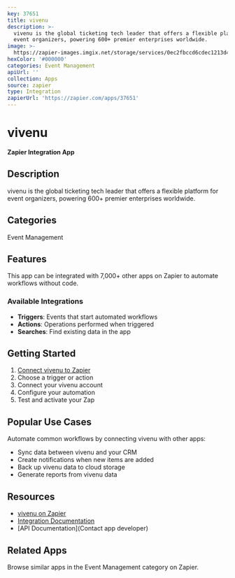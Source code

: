 ```yaml
---
key: 37651
title: vivenu
description: >-
  vivenu is the global ticketing tech leader that offers a flexible platform for
  event organizers, powering 600+ premier enterprises worldwide.
image: >-
  https://zapier-images.imgix.net/storage/services/0ec2fbccd6cdec1213d4b06fa95d09ee.png?auto=format%2Ccompress&ixlib=python-3.0.0&q=50
hexColor: '#000000'
categories: Event Management
apiUrl: ''
collection: Apps
source: zapier
type: Integration
zapierUrl: 'https://zapier.com/apps/37651'
---
```

# vivenu

**Zapier Integration App**

## Description

vivenu is the global ticketing tech leader that offers a flexible platform for event organizers, powering 600+ premier enterprises worldwide.

## Categories

Event Management

## Features

This app can be integrated with 7,000+ other apps on Zapier to automate workflows without code.

### Available Integrations

- **Triggers**: Events that start automated workflows
- **Actions**: Operations performed when triggered
- **Searches**: Find existing data in the app

## Getting Started

1. [Connect vivenu to Zapier](https://zapier.com/apps/37651)
2. Choose a trigger or action
3. Connect your vivenu account
4. Configure your automation
5. Test and activate your Zap

## Popular Use Cases

Automate common workflows by connecting vivenu with other apps:

- Sync data between vivenu and your CRM
- Create notifications when new items are added
- Back up vivenu data to cloud storage
- Generate reports from vivenu data

## Resources

- [vivenu on Zapier](https://zapier.com/apps/37651)
- [Integration Documentation](https://zapier.com/apps/37651/integrations)
- [API Documentation](Contact app developer)

## Related Apps

Browse similar apps in the Event Management category on Zapier.

